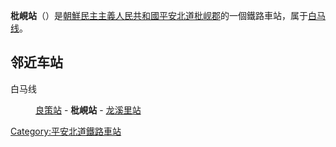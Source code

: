 {{unreferenced|time=2015-01-11T14:14:09+00:00}}
{{朝鮮半島車站資訊
|公司色 = blue
|文字色 = 
|站名 = 枇峴站
|圖片 = 
|pxl = 
|圖片說明 =
|前一站 = [[良策站|良策]]
|前一站距離 = 7.8
|後一站距離 = 6.5
|後一站 = [[龙溪里站|龙溪里]]
|所屬路線 = [[白马线|白马线]]
|距離 = 16.5
|起點站 = [[盐州站|盐州]]
|諺文 = 피현역
|朝鮮漢字 = 枇峴驛
|文觀部式 = 
|馬-賴式 = P'ihyŏn-yŏk
|副站名 = 
|車站編號 = 
|停站路線數 = 
|所屬公司 = [[朝鮮民主主義人民共和國鐵道省|朝鮮民主主義人民共和國鐵道省]]
|所在地 =[[平安北道|平安北道]][[枇岘郡|枇岘郡]]
|車站構造 = 地面车站
|月台配置 = 
|啟用年月日 =
|廢站年月日 = 
|上下車人次 = 
|統計年度 = 
|轉車 = 
|備註 = 
|全寬備註 = 
}}

'''枇峴站'''（{{kor|諺=피현역|漢=枇峴驛|羅=P'ihyŏn yŏk|f=y}}）是[[朝鮮民主主義人民共和國|朝鮮民主主義人民共和國]][[平安北道|平安北道]][[枇岘郡|枇岘郡]]的一個鐵路車站，属于[[白马线|白马线]]。

==邻近车站==
白马线
:[[良策站|良策站]] - '''枇峴站''' - [[龙溪里站|龙溪里站]]

{{朝鲜铁路小作品}}

{{白马线}}

[[Category:平安北道鐵路車站|Category:平安北道鐵路車站]]